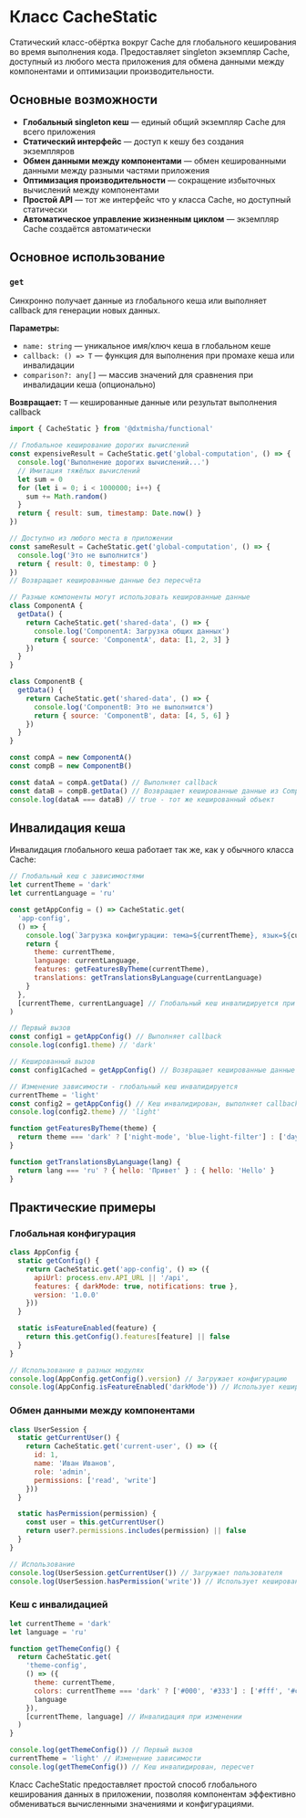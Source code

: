 
<Meta title='@dxtmisha/functional/ru/Classes/CacheStatic'/>

# Класс CacheStatic

Статический класс-обёртка вокруг Cache для глобального кеширования во время выполнения кода. Предоставляет singleton экземпляр Cache, доступный из любого места приложения для обмена данными между компонентами и оптимизации производительности.

## Основные возможности

- **Глобальный singleton кеш** — единый общий экземпляр Cache для всего приложения
- **Статический интерфейс** — доступ к кешу без создания экземпляров
- **Обмен данными между компонентами** — обмен кешированными данными между разными частями приложения
- **Оптимизация производительности** — сокращение избыточных вычислений между компонентами
- **Простой API** — тот же интерфейс что у класса Cache, но доступный статически
- **Автоматическое управление жизненным циклом** — экземпляр Cache создаётся автоматически

## Основное использование

### `get`

Синхронно получает данные из глобального кеша или выполняет callback для генерации новых данных.

**Параметры:**
- `name: string` — уникальное имя/ключ кеша в глобальном кеше
- `callback: () => T` — функция для выполнения при промахе кеша или инвалидации
- `comparison?: any[]` — массив значений для сравнения при инвалидации кеша (опционально)

**Возвращает:** `T` — кешированные данные или результат выполнения callback

```javascript
import { CacheStatic } from '@dxtmisha/functional'

// Глобальное кеширование дорогих вычислений
const expensiveResult = CacheStatic.get('global-computation', () => {
  console.log('Выполнение дорогих вычислений...')
  // Имитация тяжёлых вычислений
  let sum = 0
  for (let i = 0; i < 1000000; i++) {
    sum += Math.random()
  }
  return { result: sum, timestamp: Date.now() }
})

// Доступно из любого места в приложении
const sameResult = CacheStatic.get('global-computation', () => {
  console.log('Это не выполнится')
  return { result: 0, timestamp: 0 }
})
// Возвращает кешированные данные без пересчёта

// Разные компоненты могут использовать кешированные данные
class ComponentA {
  getData() {
    return CacheStatic.get('shared-data', () => {
      console.log('ComponentA: Загрузка общих данных')
      return { source: 'ComponentA', data: [1, 2, 3] }
    })
  }
}

class ComponentB {
  getData() {
    return CacheStatic.get('shared-data', () => {
      console.log('ComponentB: Это не выполнится')
      return { source: 'ComponentB', data: [4, 5, 6] }
    })
  }
}

const compA = new ComponentA()
const compB = new ComponentB()

const dataA = compA.getData() // Выполняет callback
const dataB = compB.getData() // Возвращает кешированные данные из ComponentA
console.log(dataA === dataB) // true - тот же кешированный объект
```

## Инвалидация кеша

Инвалидация глобального кеша работает так же, как у обычного класса Cache:

```javascript
// Глобальный кеш с зависимостями
let currentTheme = 'dark'
let currentLanguage = 'ru'

const getAppConfig = () => CacheStatic.get(
  'app-config',
  () => {
    console.log(`Загрузка конфигурации: тема=${currentTheme}, язык=${currentLanguage}`)
    return {
      theme: currentTheme,
      language: currentLanguage,
      features: getFeaturesByTheme(currentTheme),
      translations: getTranslationsByLanguage(currentLanguage)
    }
  },
  [currentTheme, currentLanguage] // Глобальный кеш инвалидируется при изменении этих значений
)

// Первый вызов
const config1 = getAppConfig() // Выполняет callback
console.log(config1.theme) // 'dark'

// Кешированный вызов
const config1Cached = getAppConfig() // Возвращает кешированные данные

// Изменение зависимости - глобальный кеш инвалидируется
currentTheme = 'light'
const config2 = getAppConfig() // Кеш инвалидирован, выполняет callback снова
console.log(config2.theme) // 'light'

function getFeaturesByTheme(theme) {
  return theme === 'dark' ? ['night-mode', 'blue-light-filter'] : ['day-mode']
}

function getTranslationsByLanguage(lang) {
  return lang === 'ru' ? { hello: 'Привет' } : { hello: 'Hello' }
}
```

## Практические примеры

### Глобальная конфигурация

```javascript
class AppConfig {
  static getConfig() {
    return CacheStatic.get('app-config', () => ({
      apiUrl: process.env.API_URL || '/api',
      features: { darkMode: true, notifications: true },
      version: '1.0.0'
    }))
  }

  static isFeatureEnabled(feature) {
    return this.getConfig().features[feature] || false
  }
}

// Использование в разных модулях
console.log(AppConfig.getConfig().version) // Загружает конфигурацию
console.log(AppConfig.isFeatureEnabled('darkMode')) // Использует кешированную
```

### Обмен данными между компонентами

```javascript
class UserSession {
  static getCurrentUser() {
    return CacheStatic.get('current-user', () => ({
      id: 1,
      name: 'Иван Иванов',
      role: 'admin',
      permissions: ['read', 'write']
    }))
  }

  static hasPermission(permission) {
    const user = this.getCurrentUser()
    return user?.permissions.includes(permission) || false
  }
}

// Использование
console.log(UserSession.getCurrentUser()) // Загружает пользователя
console.log(UserSession.hasPermission('write')) // Использует кешированного
```

### Кеш с инвалидацией

```javascript
let currentTheme = 'dark'
let language = 'ru'

function getThemeConfig() {
  return CacheStatic.get(
    'theme-config',
    () => ({
      theme: currentTheme,
      colors: currentTheme === 'dark' ? ['#000', '#333'] : ['#fff', '#ccc'],
      language
    }),
    [currentTheme, language] // Инвалидация при изменении
  )
}

console.log(getThemeConfig()) // Первый вызов
currentTheme = 'light' // Изменение зависимости
console.log(getThemeConfig()) // Кеш инвалидирован, пересчет
```

Класс CacheStatic предоставляет простой способ глобального кеширования данных в приложении, позволяя компонентам эффективно обмениваться вычисленными значениями и конфигурациями.
